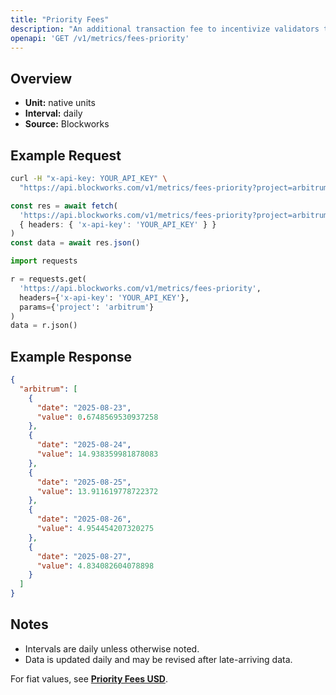 ```yaml
---
title: "Priority Fees"
description: "An additional transaction fee to incentivize validators to prioritize and execute transactions."
openapi: 'GET /v1/metrics/fees-priority'
---
```


## Overview

- **Unit:** native units
- **Interval:** daily
- **Source:** Blockworks

## Example Request

<CodeGroup>

```bash cURL
curl -H "x-api-key: YOUR_API_KEY" \
  "https://api.blockworks.com/v1/metrics/fees-priority?project=arbitrum"
```

```typescript TypeScript
const res = await fetch(
  'https://api.blockworks.com/v1/metrics/fees-priority?project=arbitrum',
  { headers: { 'x-api-key': 'YOUR_API_KEY' } }
)
const data = await res.json()
```

```python Python
import requests

r = requests.get(
  'https://api.blockworks.com/v1/metrics/fees-priority',
  headers={'x-api-key': 'YOUR_API_KEY'},
  params={'project': 'arbitrum'}
)
data = r.json()
```

</CodeGroup>

## Example Response

```json
{
  "arbitrum": [
    {
      "date": "2025-08-23",
      "value": 0.6748569530937258
    },
    {
      "date": "2025-08-24",
      "value": 14.938359981878083
    },
    {
      "date": "2025-08-25",
      "value": 13.911619778722372
    },
    {
      "date": "2025-08-26",
      "value": 4.954454207320275
    },
    {
      "date": "2025-08-27",
      "value": 4.834082604078898
    }
  ]
}
```

## Notes
- Intervals are daily unless otherwise noted.
- Data is updated daily and may be revised after late-arriving data.


<Note>For fiat values, see **[Priority Fees USD](./fees-priority-usd)**.</Note>